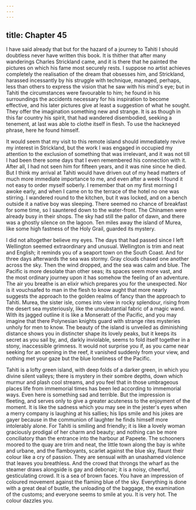 ```yaml
---
---
---
```

title: Chapter 45
---

I have said already that but for the hazard of a journey to Tahiti I should doubtless never have written this book. It is thither that after many wanderings Charles Strickland came, and it is there that he painted the pictures on which his fame most securely rests. I suppose no artist achieves completely the realisation of the dream that obsesses him, and Strickland, harassed incessantly by his struggle with technique, managed, perhaps, less than others to express the vision that he saw with his mind's eye; but in Tahiti the circumstances were favourable to him; he found in his surroundings the accidents necessary for his inspiration to become effective, and his later pictures give at least a suggestion of what he sought. They offer the imagination something new and strange. It is as though in this far country his spirit, that had wandered disembodied, seeking a tenement, at last was able to clothe itself in flesh. To use the hackneyed phrase, here he found himself.

It would seem that my visit to this remote island should immediately revive my interest in Strickland, but the work I was engaged in occupied my attention to the exclusion of something that was irrelevant, and it was not till I had been there some days that I even remembered his connection with it. After all, I had not seen him for fifteen years, and it was nine since he died. But I think my arrival at Tahiti would have driven out of my head matters of much more immediate importance to me, and even after a week I found it not easy to order myself soberly. I remember that on my first morning I awoke early, and when I came on to the terrace of the hotel no one was stirring. I wandered round to the kitchen, but it was locked, and on a bench outside it a native boy was sleeping. There seemed no chance of breakfast for some time, so I sauntered down to the water-front. The Chinamen were already busy in their shops. The sky had still the pallor of dawn, and there was a ghostly silence on the lagoon. Ten miles away the island of Murea, like some high fastness of the Holy Grail, guarded its mystery.

I did not altogether believe my eyes. The days that had passed since I left Wellington seemed extraordinary and unusual. Wellington is trim and neat and English; it reminds you of a seaport town on the South Coast. And for three days afterwards the sea was stormy. Gray clouds chased one another across the sky. Then the wind dropped, and the sea was calm and blue. The Pacific is more desolate than other seas; its spaces seem more vast, and the most ordinary journey upon it has somehow the feeling of an adventure. The air you breathe is an elixir which prepares you for the unexpected. Nor is it vouchsafed to man in the flesh to know aught that more nearly suggests the approach to the golden realms of fancy than the approach to Tahiti. Murea, the sister isle, comes into view in rocky splendour, rising from the desert sea mysteriously, like the unsubstantial fabric of a magic wand. With its jagged outline it is like a Monseratt of the Pacific, and you may imagine that there Polynesian knights guard with strange rites mysteries unholy for men to know. The beauty of the island is unveiled as diminishing distance shows you in distincter shape its lovely peaks, but it keeps its secret as you sail by, and, darkly inviolable, seems to fold itself together in a stony, inaccessible grimness. It would not surprise you if, as you came near seeking for an opening in the reef, it vanished suddenly from your view, and nothing met your gaze but the blue loneliness of the Pacific.

Tahiti is a lofty green island, with deep folds of a darker green, in which you divine silent valleys; there is mystery in their sombre depths, down which murmur and plash cool streams, and you feel that in those umbrageous places life from immemorial times has been led according to immemorial ways. Even here is something sad and terrible. But the impression is fleeting, and serves only to give a greater acuteness to the enjoyment of the moment. It is like the sadness which you may see in the jester's eyes when a merry company is laughing at his sallies; his lips smile and his jokes are gayer because in the communion of laughter he finds himself more intolerably alone. For Tahiti is smiling and friendly; it is like a lovely woman graciously prodigal of her charm and beauty; and nothing can be more conciliatory than the entrance into the harbour at Papeete. The schooners moored to the quay are trim and neat, the little town along the bay is white and urbane, and the flamboyants, scarlet against the blue sky, flaunt their colour like a cry of passion. They are sensual with an unashamed violence that leaves you breathless. And the crowd that throngs the wharf as the steamer draws alongside is gay and debonair; it is a noisy, cheerful, gesticulating crowd. It is a sea of brown faces. You have an impression of coloured movement against the flaming blue of the sky. Everything is done with a great deal of bustle, the unloading of the baggage, the examination of the customs; and everyone seems to smile at you. It is very hot. The colour dazzles you.